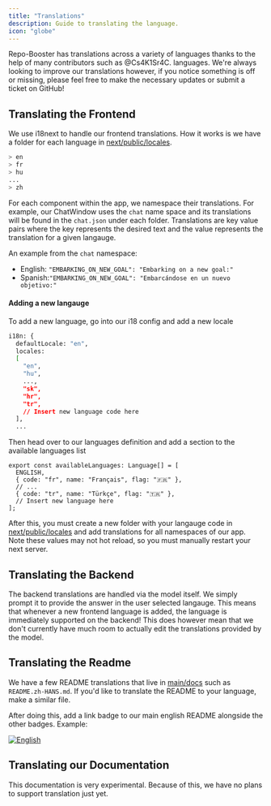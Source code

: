 ```yaml
---
title: "Translations"
description: Guide to translating the language.
icon: "globe"
---
```


Repo-Booster has translations across a variety of languages thanks to the help of many contributors such as @Cs4K1Sr4C.
languages. We're always looking to improve our translations however, if you notice something is off or missing, please
feel free to make the necessary updates or submit a ticket on GitHub!

## Translating the Frontend

We use i18next to handle our frontend translations. How it works is we have a folder for each language
in [next/public/locales](https://github.com/Repo-Booster/Repo-Booster/tree/main/next/public/locales).

```bash title="next/public/locales"
> en
> fr
> hu
...
> zh
```

For each component within the app, we namespace their translations. For example, our ChatWindow uses the `chat` name
space and its translations will be found in the `chat.json` under each folder. Translations are key value pairs where
the key represents the
desired text and the value represents the translation for a given langauge.

An example from the `chat` namespace:

- English: `"EMBARKING_ON_NEW_GOAL": "Embarking on a new goal:"`
- Spanish:`"EMBARKING_ON_NEW_GOAL": "Embarcándose en un nuevo objetivo:"`

#### Adding a new langauge

To add a new language, go into our i18 config and add a new locale

```bash title="next/next-i18next.config.js"
i18n: {
  defaultLocale: "en",
  locales:
  [
    "en",
    "hu",
    ...,
    "sk",
    "hr",
    "tr",
    // Insert new language code here
  ],
  ...
```

Then head over to our languages definition and add a section to the available languages list

```tsx title="next/src/utils/languages.ts"
export const availableLanguages: Language[] = [
  ENGLISH,
  { code: "fr", name: "Français", flag: "🇫🇷" },
  // ...
  { code: "tr", name: "Türkçe", flag: "🇹🇷" },
  // Insert new language here
];
```

After this, you must create a new folder with your langauge code
in [next/public/locales](https://github.com/Repo-Booster/Repo-Booster/tree/main/next/public/locales) and add translations for all
namespaces of our app. Note these values may not hot reload, so you must manually restart your next server.

## Translating the Backend

The backend translations are handled via the model itself.
We simply prompt it to provide the answer in the user selected langauge.
This means that whenever a new frontend language is added, the language is immediately supported on the backend!
This does however mean that we don't currently have much room to actually edit the translations provided by the model.

## Translating the Readme

We have a few README translations that live in [main/docs](https://github.com/Repo-Booster/Repo-Booster/tree/main/docs) such
as `README.zh-HANS.md`. If you'd like to translate the README to your language, make a similar file.

After doing this, add a link badge to our main english README alongside the other badges. Example:

<a href="https://github.com/Repo-Booster/Repo-Booster/blob/master/README.md">
  <img src="https://img.shields.io/badge/lang-English-blue.svg" alt="English" />
</a>

## Translating our Documentation

This documentation is very experimental. Because of this, we have no plans to support translation just yet.
